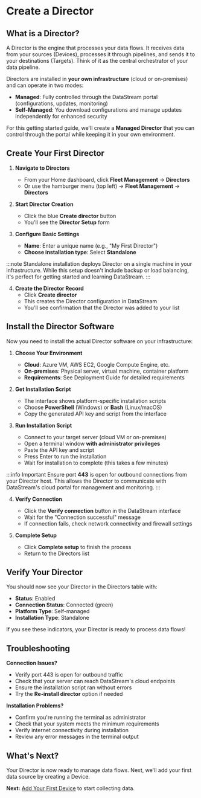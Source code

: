 # Create a Director

## What is a Director?

A Director is the engine that processes your data flows. It receives data from your sources (Devices), processes it through pipelines, and sends it to your destinations (Targets). Think of it as the central orchestrator of your data pipeline.

Directors are installed in **your own infrastructure** (cloud or on-premises) and can operate in two modes:
- **Managed**: Fully controlled through the DataStream portal (configurations, updates, monitoring)
- **Self-Managed**: You download configurations and manage updates independently for enhanced security

For this getting started guide, we'll create a **Managed Director** that you can control through the portal while keeping it in your own environment.

## Create Your First Director

1. **Navigate to Directors**
   - From your Home dashboard, click **Fleet Management** → **Directors**
   - Or use the hamburger menu (top left) → **Fleet Management** → **Directors**

2. **Start Director Creation**
   - Click the blue **Create director** button
   - You'll see the **Director Setup** form

3. **Configure Basic Settings**
   - **Name**: Enter a unique name (e.g., "My First Director")
   - **Choose installation type**: Select **Standalone**

:::note
Standalone installation deploys Director on a single machine in your infrastructure. While this setup doesn't include backup or load balancing, it's perfect for getting started and learning DataStream.
:::

4. **Create the Director Record**
   - Click **Create director**
   - This creates the Director configuration in DataStream
   - You'll see confirmation that the Director was added to your list

## Install the Director Software

Now you need to install the actual Director software on your infrastructure:

1. **Choose Your Environment**
   - **Cloud**: Azure VM, AWS EC2, Google Compute Engine, etc.
   - **On-premises**: Physical server, virtual machine, container platform
   - **Requirements**: See <Topic id="directors-deployment">Deployment Guide</Topic> for detailed requirements

2. **Get Installation Script**
   - The interface shows platform-specific installation scripts
   - Choose **PowerShell** (Windows) or **Bash** (Linux/macOS)
   - Copy the generated API key and script from the interface

3. **Run Installation Script**
   - Connect to your target server (cloud VM or on-premises)
   - Open a terminal window **with administrator privileges**
   - Paste the API key and script
   - Press Enter to run the installation
   - Wait for installation to complete (this takes a few minutes)

:::info Important
Ensure port **443** is open for outbound connections from your Director host. This allows the Director to communicate with DataStream's cloud portal for management and monitoring.
:::

4. **Verify Connection**
   - Click the **Verify connection** button in the DataStream interface
   - Wait for the "Connection successful" message
   - If connection fails, check network connectivity and firewall settings

5. **Complete Setup**
   - Click **Complete setup** to finish the process
   - Return to the Directors list

## Verify Your Director

You should now see your Director in the Directors table with:
- **Status**: Enabled
- **Connection Status**: Connected (green)
- **Platform Type**: Self-managed
- **Installation Type**: Standalone

If you see these indicators, your Director is ready to process data flows!

## Troubleshooting

**Connection Issues?**
- Verify port 443 is open for outbound traffic
- Check that your server can reach DataStream's cloud endpoints
- Ensure the installation script ran without errors
- Try the **Re-install director** option if needed

**Installation Problems?**
- Confirm you're running the terminal as administrator
- Check that your system meets the minimum requirements
- Verify internet connectivity during installation
- Review any error messages in the terminal output

## What's Next?

Your Director is now ready to manage data flows. Next, we'll add your first data source by creating a Device.

**Next:** [Add Your First Device](add-first-device) to start collecting data.